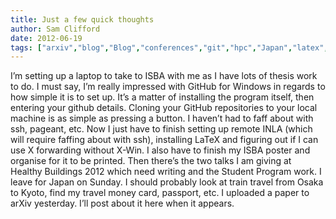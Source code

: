 ```yaml
---
title: Just a few quick thoughts
author: Sam Clifford
date: 2012-06-19
tags: ["arxiv","blog","Blog","conferences","git","hpc","Japan","latex","open access","papers","qut","science","statistics","travel"]
---
```


I'm setting up a laptop to take to ISBA with me as I have lots of thesis work to do. I must say, I'm really impressed with GitHub for Windows in regards to how simple it is to set up. It's a matter of installing the program itself, then entering your github details. Cloning your GitHub repositories to your local machine is as simple as pressing a button. I haven't had to faff about with ssh, pageant, etc. Now I just have to finish setting up remote INLA (which will require faffing about with ssh), installing LaTeX and figuring out if I can use X forwarding without X-Win. I also have to finish my ISBA poster and organise for it to be printed. Then there's the two talks I am giving at Healthy Buildings 2012 which need writing and the Student Program work. I leave for Japan on Sunday. I should probably look at train travel from Osaka to Kyoto, find my travel money card, passport, etc. I uploaded a paper to arXiv yesterday. I'll post about it here when it appears.